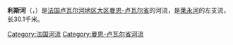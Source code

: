 {{noteTA
|G1=法国地名
|G2=单位
}}
{{Infobox river
| name              = 利斯河<br>Lys
| image             =
| image_size        = 
| image_caption     = 
| source1_location  = [[尚特卢莱布瓦|尚特卢莱布瓦]]
| source1_coordinates = {{coord|47|05|06|N|0|40|11|E}}
| source2_location  = [[拉图尔朗德里|拉图尔朗德里]]
| source2_coordinates = {{coord|47|08|45|N|0|41|33|E}}
| mouth_location    = [[莱永河|莱永河]]（于[[莱永河畔欧比涅|莱永河畔欧比涅]]处汇流）
| mouth_coordinates = {{coord|47|13|27|N|0|28|41|E}}
| progression       = 
| subdivision_type1 = 国家
| subdivision_name1 = {{FR}}
| length            = {{convert|30.1|km|mi|abbr=on}}
| source1_elevation = 
| discharge1_avg    = {{convert|2.67|m3/s|cuft/s|abbr=on}}
| basin_size        = {{convert|114|km2|mi2|abbr=on}}
}}
'''利斯河'''（{{lang-fr|Lys}}，{{IPA-fr|lis}}）是[[法国|法国]][[卢瓦尔河地区大区|卢瓦尔河地区大区]][[曼恩-卢瓦尔省|曼恩-卢瓦尔省]]的河流，是[[莱永河|莱永河]]的左支流，长30.1千米。

[[Category:法国河流|Category:法国河流]]
[[Category:曼恩-卢瓦尔省河流|Category:曼恩-卢瓦尔省河流]]